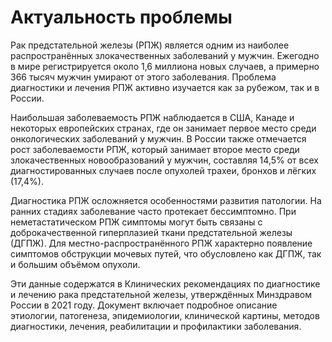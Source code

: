 # Актуальность проблемы

Рак предстательной железы (РПЖ) является одним из наиболее распространённых злокачественных заболеваний у мужчин. Ежегодно в мире регистрируется около 1,6 миллиона новых случаев, а примерно 366 тысяч мужчин умирают от этого заболевания. Проблема диагностики и лечения РПЖ активно изучается как за рубежом, так и в России.

Наибольшая заболеваемость РПЖ наблюдается в США, Канаде и некоторых европейских странах, где он занимает первое место среди онкологических заболеваний у мужчин. В России также отмечается рост заболеваемости РПЖ, который занимает второе место среди злокачественных новообразований у мужчин, составляя 14,5% от всех диагностированных случаев после опухолей трахеи, бронхов и лёгких (17,4%).

Диагностика РПЖ осложняется особенностями развития патологии. На ранних стадиях заболевание часто протекает бессимптомно. При неметастатическом РПЖ симптомы могут быть связаны с доброкачественной гиперплазией ткани предстательной железы (ДГПЖ). Для местно-распространённого РПЖ характерно появление симптомов обструкции мочевых путей, что обусловлено как ДГПЖ, так и большим объёмом опухоли.

Эти данные содержатся в Клинических рекомендациях по диагностике и лечению рака предстательной железы, утверждённых Минздравом России в 2021 году. Документ включает подробное описание этиологии, патогенеза, эпидемиологии, клинической картины, методов диагностики, лечения, реабилитации и профилактики заболевания.
